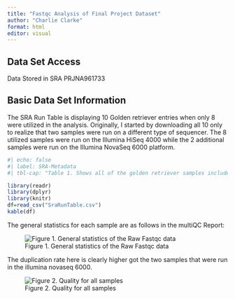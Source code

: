 ---
title: "Fastqc Analysis of Final Project Dataset"
author: "Charlie Clarke"
format: html
editor: visual
---

## Data Set Access

Data Stored in SRA PRJNA961733

## Basic Data Set Information

The SRA Run Table is displaying 10 Golden retriever entries when only 8 were utilized in the analysis. Originally, I started by downloading all 10 only to realize that two samples were run on a different type of sequencer. The 8 utilized samples were run on the Illumina HiSeq 4000 while the 2 additional samples were run on the Illumina NovaSeq 6000 platform.

```{r}
#| echo: false
#| label: SRA-Metadata
#| tbl-cap: "Table 1. Shows all of the golden retriever samples included in this dataset."

library(readr)
library(dplyr)
library(knitr)
df=read_csv("SraRunTable.csv")
kable(df)

```

The general statistics for each sample are as follows in the multiQC Report:

![Figure 1. General statistics of the Raw Fastqc data](genstats.png)

The duplication rate here is clearly higher got the two samples that were run in the illumina novaseq 6000.

![Figure 2. Quality for all samples](images/clipboard-628996499.png)
